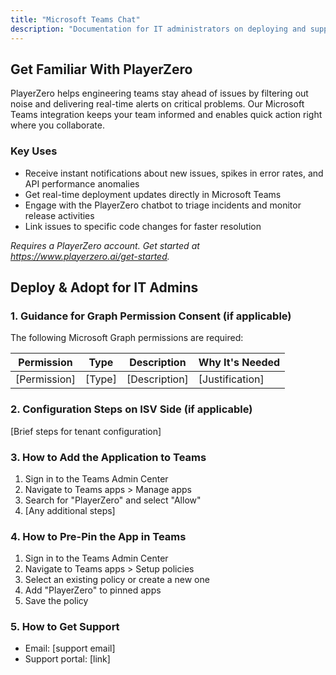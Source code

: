 ```yaml
---
title: "Microsoft Teams Chat"
description: "Documentation for IT administrators on deploying and supporting our Teams chat bot integration"
---
```


## Get Familiar With PlayerZero

PlayerZero helps engineering teams stay ahead of issues by filtering out noise and delivering real-time alerts on critical problems. Our Microsoft Teams integration keeps your team informed and enables quick action right where you collaborate.

### Key Uses
- Receive instant notifications about new issues, spikes in error rates, and API performance anomalies
- Get real-time deployment updates directly in Microsoft Teams
- Engage with the PlayerZero chatbot to triage incidents and monitor release activities
- Link issues to specific code changes for faster resolution

*Requires a PlayerZero account. Get started at https://www.playerzero.ai/get-started.*

## Deploy & Adopt for IT Admins

### 1. Guidance for Graph Permission Consent (if applicable)
The following Microsoft Graph permissions are required:

| Permission | Type | Description | Why It's Needed |
|------------|------|-------------|-----------------|
| [Permission] | [Type] | [Description] | [Justification] |

### 2. Configuration Steps on ISV Side (if applicable)
[Brief steps for tenant configuration]

### 3. How to Add the Application to Teams
1. Sign in to the Teams Admin Center
2. Navigate to Teams apps > Manage apps
3. Search for "PlayerZero" and select "Allow"
4. [Any additional steps]

### 4. How to Pre-Pin the App in Teams
1. Sign in to the Teams Admin Center
2. Navigate to Teams apps > Setup policies
3. Select an existing policy or create a new one
4. Add "PlayerZero" to pinned apps
5. Save the policy

### 5. How to Get Support
- Email: [support email]
- Support portal: [link]
